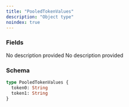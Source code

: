```yaml
---
title: "PooledTokenValues"
description: "Object type"
noindex: true
---
```


### Fields

<ResponseField name="token0" type="String">
  No description provided
</ResponseField>

<ResponseField name="token1" type="String">
  No description provided
</ResponseField>

### Schema


```graphql 
type PooledTokenValues {
  token0: String
  token1: String
}
```

